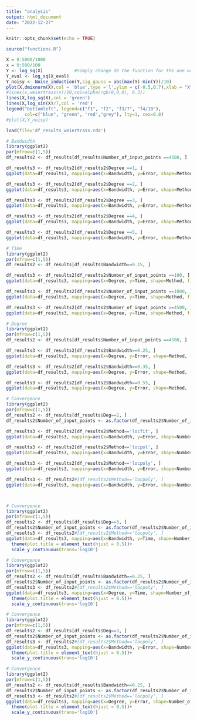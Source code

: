 ---
title: "analysis"
output: html_document
date: "2022-12-27"
---

```{r setup, include=FALSE}
knitr::opts_chunk$set(echo = TRUE)
```

```{r}
source("functions.R")

X = 0:5000/1000
x = 0:500/100
Y <- log_sq(X)            #Simply change de the function for the one wanted
Y_eval <- log_sq(X_eval)
Y_noisy <- Noise_induction(Y,sig_gauss = abs(max(Y)-min(Y))/10)
plot(X,dmixnorm(X),col = 'blue',type ='l',ylim = c(-0.5,0.7),xlab = "X",ylab = "Y")
#lines(x,weiertrass(x)/10,col=alpha(rgb(0,0,0), 0.3))
lines(X,log_sq(X),col = 'green')
lines(X,log_sin(X)/7,col = 'red')
legend("bottomleft", legend=c("f1", "f2", "f3/7", "f4/10"),
       col=c("blue", "green", 'red',"grey"), lty=1, cex=0.8)
#plot(X,Y_noisy)

```



```{r loading df}
load(file='df_results_weiertrass.rda')
```

```{r, echo=FALSE}
# Bandwidth
library(ggplot2)
par(mfrow=c(1,5))
df_results2 <- df_results[df_results$Number_of_input_points ==4500, ]

df_results3 <- df_results2[df_results2$Degree ==1, ]
ggplot(data=df_results3, mapping=aes(x=Bandwidth, y=Error, shape=Method, fill=Method)) + geom_point(size=2) + scale_fill_manual(values=c('cyan', 'red', 'green'))+scale_shape_manual(values=c(21, 22,24)) + geom_path() + ggtitle('Error of the algorithms following bandwidth, deg=1')

df_results3 <- df_results2[df_results2$Degree ==2, ]
ggplot(data=df_results3, mapping=aes(x=Bandwidth, y=Error, shape=Method, fill=Method)) + geom_point(size=2) + scale_fill_manual(values=c('cyan', 'red', 'green'))+scale_shape_manual(values=c(21, 22,24))+ geom_path()+ ggtitle('Error of the algorithms following bandwidth, deg=2')

df_results3 <- df_results2[df_results2$Degree ==3, ]
ggplot(data=df_results3, mapping=aes(x=Bandwidth, y=Error, shape=Method, fill=Method)) + geom_point(size=2) + scale_fill_manual(values=c('cyan', 'red', 'green'))+scale_shape_manual(values=c(21, 22,24))+ geom_path()+ ggtitle('Error of the algorithms following bandwidth, deg=3')

df_results3 <- df_results2[df_results2$Degree ==4, ]
ggplot(data=df_results3, mapping=aes(x=Bandwidth, y=Error, shape=Method, fill=Method)) + geom_point(size=2) + scale_fill_manual(values=c('cyan', 'red', 'green'))+scale_shape_manual(values=c(21, 22,24))+ geom_path()+ ggtitle('Error of the algorithms following bandwidth, deg=4')

df_results3 <- df_results2[df_results2$Degree ==5, ]
ggplot(data=df_results3, mapping=aes(x=Bandwidth, y=Error, shape=Method, fill=Method)) + geom_point(size=2) + scale_fill_manual(values=c('cyan', 'red', 'green'))+scale_shape_manual(values=c(21, 22,24))+ geom_path()+ ggtitle('Error of the algorithms following bandwidth, deg=5')
```


```{r, echo=FALSE}
# Time
library(ggplot2)
par(mfrow=c(1,5))
df_results2 <- df_results[df_results$Bandwidth==0.15, ]

df_results3 <- df_results2[df_results2$Number_of_input_points ==100, ]
ggplot(data=df_results3, mapping=aes(x=Degree, y=Time, shape=Method, fill=Method)) + geom_point(size=2) + scale_fill_manual(values=c('cyan', 'red', 'green'))+scale_shape_manual(values=c(21, 22,24)) + geom_path() + ggtitle('Time of the algorithms following bandwidth, data=100')

df_results3 <- df_results2[df_results2$Number_of_input_points ==1000, ]
ggplot(data=df_results3, mapping=aes(x=Degree, y=Time, shape=Method, fill=Method)) + geom_point(size=2) + scale_fill_manual(values=c('cyan', 'red', 'green'))+scale_shape_manual(values=c(21, 22,24)) + geom_path() + ggtitle('Time of the algorithms following bandwidth, data=1000')

df_results3 <- df_results2[df_results2$Number_of_input_points ==4500, ]
ggplot(data=df_results3, mapping=aes(x=Degree, y=Time, shape=Method, fill=Method)) + geom_point(size=2) + scale_fill_manual(values=c('cyan', 'red', 'green'))+scale_shape_manual(values=c(21, 22,24)) + geom_path() + ggtitle('Time of the algorithms following bandwidth, data=4500')

```
```{r, echo=FALSE}
# Degree
library(ggplot2)
par(mfrow=c(1,5))
df_results2 <- df_results[df_results$Number_of_input_points ==4500, ]

df_results3 <- df_results2[df_results2$Bandwidth==0.25, ]
ggplot(data=df_results3, mapping=aes(x=Degree, y=Error, shape=Method, fill=Method)) + geom_point(size=2) + scale_fill_manual(values=c('cyan', 'red', 'green'))+scale_shape_manual(values=c(21, 22,24)) + geom_path() + ggtitle('Error of the algorithms following deg, bandwith=0.25')

df_results3 <- df_results2[df_results2$Bandwidth==0.35, ]
ggplot(data=df_results3, mapping=aes(x=Degree, y=Error, shape=Method, fill=Method)) + geom_point(size=2) + scale_fill_manual(values=c('cyan', 'red', 'green'))+scale_shape_manual(values=c(21, 22,24)) + geom_path() + ggtitle('Error of the algorithms following deg, bandwith=0.35')

df_results3 <- df_results2[df_results2$Bandwidth==0.55, ]
ggplot(data=df_results3, mapping=aes(x=Degree, y=Error, shape=Method, fill=Method)) + geom_point(size=2) + scale_fill_manual(values=c('cyan', 'red', 'green'))+scale_shape_manual(values=c(21, 22,24)) + geom_path() + ggtitle('Error of the algorithms following deg, bandwith=0.55')

```
```{r, echo=FALSE}
# Convergence
library(ggplot2)
par(mfrow=c(1,5))
df_results2 <- df_results[df_results$Deg==2, ]
df_results2$Number_of_input_points <- as.factor(df_results2$Number_of_input_points)

df_results3 <- df_results2[df_results2$Method=='locfit', ]
ggplot(data=df_results3, mapping=aes(x=Bandwidth, y=Error, shape=Number_of_input_points, fill=Number_of_input_points)) + geom_point(size=2) + scale_fill_manual(values=c('cyan', 'red', 'green','blue','yellow'))+scale_shape_manual(values=c(21, 22,24,25,23)) + geom_path() + ggtitle('Error following samplesize, locfit method and quadratic regression')

df_results3 <- df_results2[df_results2$Method=='locpol', ]
ggplot(data=df_results3, mapping=aes(x=Bandwidth, y=Error, shape=Number_of_input_points, fill=Number_of_input_points)) + geom_point(size=2) + scale_fill_manual(values=c('cyan', 'red', 'green','blue','yellow'))+scale_shape_manual(values=c(21, 22,24,25,23)) + geom_path() + ggtitle('Error following samplesize, locpol method and quadratic regression')

df_results3 <- df_results2[df_results2$Method=='locpoly', ]
ggplot(data=df_results3, mapping=aes(x=Bandwidth, y=Error, shape=Number_of_input_points, fill=Number_of_input_points)) + geom_point(size=2) + scale_fill_manual(values=c('cyan', 'red', 'green','blue','yellow'))+scale_shape_manual(values=c(21, 22,24,25,23)) + geom_path() + ggtitle('Error following samplesize, locpoly method and quadratic regression')

df_results3 <- df_results2#[df_results2$Method=='locpoly', ]
ggplot(data=df_results3, mapping=aes(x=Bandwidth, y=Error, shape=Number_of_input_points, fill=Method)) + geom_point(size=2) + scale_fill_manual(values=c('cyan', 'red', 'green'))+scale_shape_manual(values=c(21, 22,24,25,23)) + geom_path() + ggtitle('Error of the algorithms following samplesize, method=locpoly')




```


```{r}
# Convergence
library(ggplot2)
par(mfrow=c(1,5))
df_results2 <- df_results[df_results$Deg==3, ]
df_results2$Number_of_input_points <- as.factor(df_results2$Number_of_input_points)
df_results3 <- df_results2#[df_results2$Method=='locpoly', ]
ggplot(data=df_results3, mapping=aes(x=Bandwidth, y=Time, shape=Number_of_input_points, color=Method)) + geom_point(size=2) + scale_color_manual(values=c("blue", "red", "grey"))+scale_shape_manual(values=15:20) + geom_path() + ggtitle('Time of the algorithms following bandwidth, degree = 3')+
  theme(plot.title = element_text(hjust = 0.5))+
  scale_y_continuous(trans='log10')
```

```{r}
# Convergence
library(ggplot2)
par(mfrow=c(1,5))
df_results2 <- df_results[df_results$Bandwidth==0.25, ]
df_results2$Number_of_input_points <- as.factor(df_results2$Number_of_input_points)
df_results3 <- df_results2#[df_results2$Method=='locpoly', ]
ggplot(data=df_results3, mapping=aes(x=Degree, y=Time, shape=Number_of_input_points, color=Method)) + geom_point(size=2) + scale_color_manual(values=c("blue", "red", "grey"))+scale_shape_manual(values=15:20) + geom_path() + ggtitle('Time of the algorithms following degree, h = 0.25')+
  theme(plot.title = element_text(hjust = 0.5))+
  scale_y_continuous(trans='log10')
```

```{r}
# Convergence
library(ggplot2)
par(mfrow=c(1,5))
df_results2 <- df_results[df_results$Deg==3, ]
df_results2$Number_of_input_points <- as.factor(df_results2$Number_of_input_points)
df_results3 <- df_results2#[df_results2$Method=='locpoly', ]
ggplot(data=df_results3, mapping=aes(x=Bandwidth, y=Error, shape=Number_of_input_points, color=Method)) + geom_point(size=2) + scale_color_manual(values=c("blue", "red", "grey"))+scale_shape_manual(values=15:20) + geom_path() + ggtitle('Error of the algorithms following bandwidth, degree = 3')+
  theme(plot.title = element_text(hjust = 0.5))+
  scale_y_continuous(trans='log10')
```

```{r}
# Convergence
library(ggplot2)
par(mfrow=c(1,5))
df_results2 <- df_results[df_results$Bandwidth==0.25, ]
df_results2$Number_of_input_points <- as.factor(df_results2$Number_of_input_points)
df_results3 <- df_results2#[df_results2$Method=='locpoly', ]
ggplot(data=df_results3, mapping=aes(x=Degree, y=Error, shape=Number_of_input_points, color=Method)) + geom_point(size=2) + scale_color_manual(values=c("blue", "red", "grey"))+scale_shape_manual(values=15:20) + geom_path() + ggtitle('Error of the algorithms following degree, bandwidth = 0.25')+
  theme(plot.title = element_text(hjust = 0.5))+
  scale_y_continuous(trans='log10')
```



